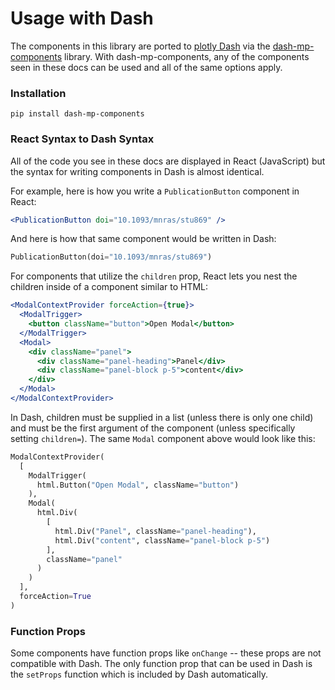 
<Meta title="Introduction/Usage with Dash" />

# Usage with Dash

The components in this library are ported to [plotly Dash](https://dash.plotly.com/)
via the [dash-mp-components](https://github.com/materialsproject/dash-mp-components) library.
With dash-mp-components, any of the components seen in these docs can be used and all of the same options apply.

### Installation

`pip install dash-mp-components`

### React Syntax to Dash Syntax

All of the code you see in these docs are displayed in React (JavaScript) but the syntax for writing components in Dash is almost identical.

For example, here is how you write a `PublicationButton` component in React:

```jsx
<PublicationButton doi="10.1093/mnras/stu869" />
```

And here is how that same component would be written in Dash:

```python
PublicationButton(doi="10.1093/mnras/stu869")
```

For components that utilize the `children` prop, React lets you nest the children inside
of a component similar to HTML:

```jsx
<ModalContextProvider forceAction={true}>
  <ModalTrigger>
    <button className="button">Open Modal</button>
  </ModalTrigger>
  <Modal>
    <div className="panel">
      <div className="panel-heading">Panel</div>
      <div className="panel-block p-5">content</div>
    </div>
  </Modal>
</ModalContextProvider>
```

In Dash, children must be supplied in a list (unless there is only one child) and
must be the first argument of the component (unless specifically setting `children=`).
The same `Modal` component above would look like this:

```python
ModalContextProvider(
  [
    ModalTrigger(
      html.Button("Open Modal", className="button")
    ),
    Modal(
      html.Div(
        [
          html.Div("Panel", className="panel-heading"),
          html.Div("content", className="panel-block p-5")
        ],
        className="panel"
      )
    )
  ],
  forceAction=True
)
```

### Function Props

Some components have function props like `onChange` -- these props are not compatible with Dash. The only function prop that
can be used in Dash is the `setProps` function which is included by Dash automatically.

